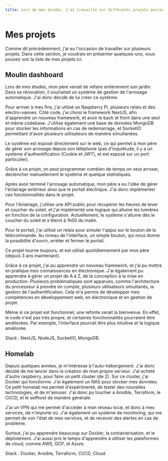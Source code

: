```yaml
---
title: Lors de mes études, j'ai travaillé sur différents projets personnels pour gagner en expérience.
---
```



# Mes projets

Comme dit précédemment, j'ai eu l'occasion de travailler sur plusieurs projets. Dans cette section, je voudrais en présenter quelques-uns, vous pouvez voir la liste de mes projets <Link>ici</Link>.

## Moulin dashboard

Lors de mes études, mon père venait de refaire entièrement son jardin. Dans sa rénovation, il souhaitait un système de gestion de l'arrosage automatique. J'ai donc décidé de lui créer ce système.

Pour arriver à mes fins, j'ai utilisé un Raspberry Pi, plusieurs relais et des electro-vannes. Côté code, j'ai choisi le framework NextJS, afin d'apprendre un nouveau framework, et avoir le back et front dans une seul et même codebase.
J'utilise également une base de données MongoDB pour stocker les informations en cas de redemarrage, et SocketIO permettant d'avoir plusieurs utilisateurs de manière simultanées.

Le système est exposé directement sur le web, ce qui permet à mon père de gérer son arrosage depuis son téléphone (pas d'inquiètude, il y a un système d'authentification (Cookie et JWT), et est exposé sur un port particulier).

Grâce à ce projet, on peut programmer combien de temps on veut arroser, déclencher manuellement le système et quelque statistiques.

Après avoir terminé l'arrosage automatique, mon père a eu l'idée de gérer l'éclairage extérieur ainsi que le portail électrique. J'ai donc implémenter ces fonctionnalités dans le projet.

Pour l'éclairage, j'utilise une API public pour récupérer les heures de lever et coucher du soleil, et j'ai implémenté une logique qui allume les lumières en fonction de la configuration. Actuellement, le système s'allume dès le coucher du soleil et s'éteint à 1h00 du matin.

Pour le portail, j'ai utilisé un relais pour simuler l'appui sur le bouton de la télécommande. Au niveau de l'interface, un simple bouton, qui nous donne la possibilité d'ouvrir, arrêter et fermer le portail.

Ce projet tourne toujours, et est utilisé quotidiennement par mon père (depuis 3 ans maintenant).

Grâce à ce projet, j'ai pu apprendre un nouveau framework, et j'ai pu mettre en pratique mes connaissances en électronique. J'ai également pu apprendre à gérer un projet de A à Z, de la conception à la mise en production. Plusieurs problématiques sont apparues, comme l'architecture du processeur à prendre en compte, plusieurs utilisateurs simultanés, la gestion de l'authentification.
Cela m'a permis de développer mes compétences en développement web, en électronique et en gestion de projet.

Même si ce projet est fonctionnel, une refonte serait la bienvenue. En effet, le code n'est pas très propre, et certaines fonctionnalités pourraient être améliorées. Par exemple, l'interface pourrait être plus intuitive et la logique améliorée.

Stack : NextJS, NodeJS, SocketIO, MongoDB.

## Homelab

Depuis quelques années, je m'intéresse à l'auto-hébergement. J'ai donc décidé de me lancer dans la création de mon propre serveur.
J'ai acheté d'autre raspberry, pour faire un petit cluster (de 2).
Sur ce cluster, j'ai Docker qui fonctionne. J'ai également un NAS pour stocker mes données.
Ce petit homelab me permet d'expérimenté, de tester des nouvelles technologies, et de m'amuser. J'ai donc pu toucher a Ansible, Terraform, le CI/CD, et le selfhost de manière générale.

J'ai un VPN qui me permet d'accéder à mon réseau local, et donc à mes services, de n'importe où. J'ai également un système de monitoring, qui me permet de voir l'état de mes services, et de recevoir des alertes en cas de problème.

Surtout, j'ai pu apprendre beaucoup sur Docker, la containerisation, et le déploiement. J'ai aussi pris le temps d'apprendre à utiliser les plateformes de cloud, comme AWS, GCP, et Azure.

Stack : Docker, Ansible, Terraform, CI/CD, Cloud.
